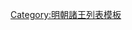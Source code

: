 {{ming|title=明朝安化國諸王|ed=安化國|head=[[永乐 (明朝)|永樂]]十九年（[[1421年]]）封。|
{{ming/title}}
{{ming/list|安化惠懿王|[[朱秩炵]]|朱㮵、庶三子<ref>《明史》作庶第四子，但據《[[弇山堂別集]]》所載的年歲計算出生年份，朱秩炵應為庶第三子。</ref>|[[1421年]]—[[1491年]]|永樂十九年封。[[弘治 (明朝)|弘治]]四年薨<ref name=a/>。}}
{{ming/list|安化恭和王|[[朱邃墁]]|朱秩炵、庶一子|追封|初封[[鎮國將軍]]。[[天顺 (明朝)|天順]]八年卒。以子[[朱寘鐇|寘鐇]]襲封，追封諡恭和王。}}
{{ming/list|安化戾？王|[[朱寘鐇]]|朱邃墁、庶一子|[[1492年]]—[[1510年]]|弘治五年襲封<ref name=a>《明孝宗實錄》</ref>。[[正德 (明朝)|正德]]五年叛逆伏誅，除。}}
{{ming/note|備註}}
{{ming/note|ref}}
}}<noinclude>
[[Category:明朝諸王列表模板]]
</noinclude>